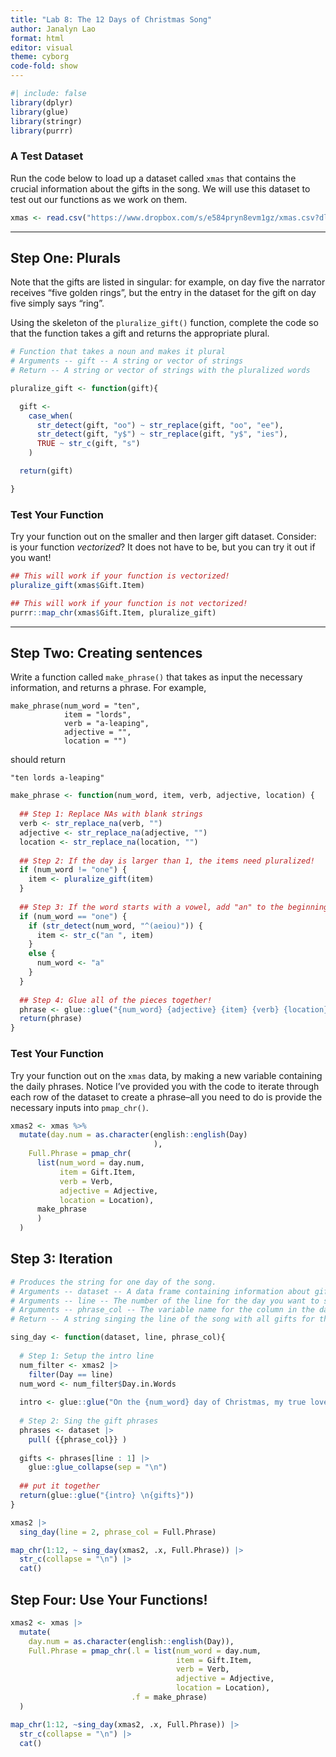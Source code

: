 ```yaml
---
title: "Lab 8: The 12 Days of Christmas Song"
author: Janalyn Lao
format: html
editor: visual
theme: cyborg
code-fold: show
---
```


```r
#| include: false
library(dplyr)
library(glue)
library(stringr)
library(purrr)
```

### A Test Dataset

Run the code below to load up a dataset called `xmas` that contains the crucial information about the gifts in the song. We will use this dataset to test out our functions as we work on them.

```r
xmas <- read.csv("https://www.dropbox.com/s/e584pryn8evm1gz/xmas.csv?dl=1")
```

------------------------------------------------------------------------

## Step One: Plurals

Note that the gifts are listed in singular: for example, on day five the narrator receives "five golden rings", but the entry in the dataset for the gift on day five simply says "ring".

Using the skeleton of the `pluralize_gift()` function, complete the code so that the function takes a gift and returns the appropriate plural.

```r
# Function that takes a noun and makes it plural
# Arguments -- gift -- A string or vector of strings
# Return -- A string or vector of strings with the pluralized words

pluralize_gift <- function(gift){

  gift <- 
    case_when(
      str_detect(gift, "oo") ~ str_replace(gift, "oo", "ee"),
      str_detect(gift, "y$") ~ str_replace(gift, "y$", "ies"),
      TRUE ~ str_c(gift, "s")
    )

  return(gift)

}
```

### Test Your Function

Try your function out on the smaller and then larger gift dataset. Consider: is your function *vectorized*? It does not have to be, but you can try it out if you want!

```r

## This will work if your function is vectorized!
pluralize_gift(xmas$Gift.Item)

## This will work if your function is not vectorized!
purrr::map_chr(xmas$Gift.Item, pluralize_gift)

```

------------------------------------------------------------------------

## Step Two: Creating sentences

Write a function called `make_phrase()` that takes as input the necessary information, and returns a phrase. For example,

    make_phrase(num_word = "ten", 
                item = "lords", 
                verb = "a-leaping", 
                adjective = "", 
                location = "")

should return

    "ten lords a-leaping"

```r
make_phrase <- function(num_word, item, verb, adjective, location) {
  
  ## Step 1: Replace NAs with blank strings
  verb <- str_replace_na(verb, "")
  adjective <- str_replace_na(adjective, "")
  location <- str_replace_na(location, "")
  
  ## Step 2: If the day is larger than 1, the items need pluralized!
  if (num_word != "one") {
    item <- pluralize_gift(item)
  }
  
  ## Step 3: If the word starts with a vowel, add "an" to the beginning
  if (num_word == "one") {
    if (str_detect(num_word, "^(aeiou)")) {
      item <- str_c("an ", item)
    }
    else {
      num_word <- "a"
    }
  }
  
  ## Step 4: Glue all of the pieces together! 
  phrase <- glue::glue("{num_word} {adjective} {item} {verb} {location}")
  return(phrase)
}
```

### Test Your Function

Try your function out on the `xmas` data, by making a new variable containing the daily phrases. Notice I've provided you with the code to iterate through each row of the dataset to create a phrase--all you need to do is provide the necessary inputs into `pmap_chr()`.

```r
xmas2 <- xmas %>%
  mutate(day.num = as.character(english::english(Day)
                                ), 
    Full.Phrase = pmap_chr(
      list(num_word = day.num,
           item = Gift.Item,
           verb = Verb,
           adjective = Adjective,
           location = Location),
      make_phrase
      )
  )
```

## Step 3: Iteration

```r
# Produces the string for one day of the song.
# Arguments -- dataset -- A data frame containing information about gifts
# Arguments -- line -- The number of the line for the day you want to sing about
# Arguments -- phrase_col -- The variable name for the column in the dataset that contains the song phrases
# Return -- A string singing the line of the song with all gifts for the given day.

sing_day <- function(dataset, line, phrase_col){
  
  # Step 1: Setup the intro line
  num_filter <- xmas2 |> 
    filter(Day == line)
  num_word <- num_filter$Day.in.Words
  
  intro <- glue::glue("On the {num_word} day of Christmas, my true love sent to me:")
  
  # Step 2: Sing the gift phrases
  phrases <- dataset |>
    pull( {{phrase_col}} )
  
  gifts <- phrases[line : 1] |> 
    glue::glue_collapse(sep = "\n")
    
  ## put it together
  return(glue::glue("{intro} \n{gifts}"))
}
```

```r
xmas2 |>
  sing_day(line = 2, phrase_col = Full.Phrase)

map_chr(1:12, ~ sing_day(xmas2, .x, Full.Phrase)) |>
  str_c(collapse = "\n") |>
  cat()
```

## **Step Four: Use Your Functions!**

```r
xmas2 <- xmas |>
  mutate(
    day.num = as.character(english::english(Day)), 
    Full.Phrase = pmap_chr(.l = list(num_word = day.num, 
                                     item = Gift.Item, 
                                     verb = Verb, 
                                     adjective = Adjective, 
                                     location = Location), 
                           .f = make_phrase)
  )

map_chr(1:12, ~sing_day(xmas2, .x, Full.Phrase)) |>
  str_c(collapse = "\n") |>
  cat()
```
